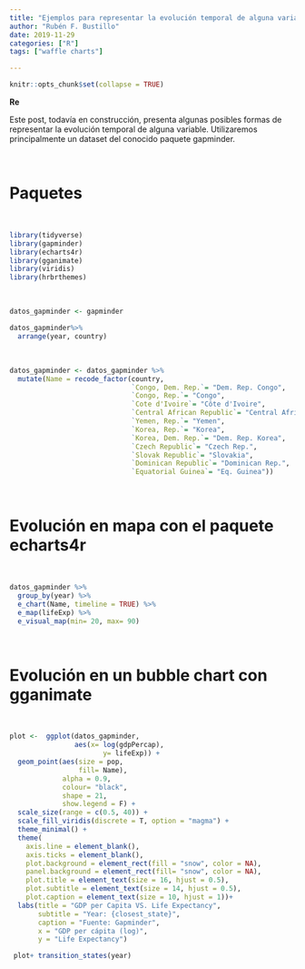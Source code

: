 ```yaml
---
title: "Ejemplos para representar la evolución temporal de alguna variable"
author: "Rubén F. Bustillo"
date: 2019-11-29
categories: ["R"]
tags: ["waffle charts"]

---
```



```r

knitr::opts_chunk$set(collapse = TRUE)

```

**Re**

Este post, todavía en construcción, presenta algunas posibles formas de representar la evolución temporal de alguna variable. Utilizaremos principalmente un dataset del conocido paquete gapminder.   

\

# Paquetes

\

```r

library(tidyverse)
library(gapminder)
library(echarts4r)
library(gganimate)
library(viridis)
library(hrbrthemes)

```

\

```r

datos_gapminder <- gapminder

datos_gapminder%>%
  arrange(year, country)

```

\

```r

datos_gapminder <- datos_gapminder %>%
  mutate(Name = recode_factor(country,
                              `Congo, Dem. Rep.`= "Dem. Rep. Congo",
                              `Congo, Rep.`= "Congo",
                              `Cote d'Ivoire`= "Côte d'Ivoire",
                              `Central African Republic`= "Central African Rep.",
                              `Yemen, Rep.`= "Yemen",
                              `Korea, Rep.`= "Korea",
                              `Korea, Dem. Rep.`= "Dem. Rep. Korea",
                              `Czech Republic`= "Czech Rep.",
                              `Slovak Republic`= "Slovakia",
                              `Dominican Republic`= "Dominican Rep.",
                              `Equatorial Guinea`= "Eq. Guinea"))

```

\

# Evolución en mapa con el paquete echarts4r

\

```r

datos_gapminder %>%
  group_by(year) %>%
  e_chart(Name, timeline = TRUE) %>%
  e_map(lifeExp) %>%
  e_visual_map(min= 20, max= 90)

```

\

# Evolución en un bubble chart con  gganimate

\

```r

plot <-  ggplot(datos_gapminder, 
                aes(x= log(gdpPercap), 
                       y= lifeExp)) +
  geom_point(aes(size = pop,
                 fill= Name),
             alpha = 0.9, 
             colour= "black",
             shape = 21,
             show.legend = F) +
  scale_size(range = c(0.5, 40)) +
  scale_fill_viridis(discrete = T, option = "magma") +
  theme_minimal() + 
  theme(
    axis.line = element_blank(),
    axis.ticks = element_blank(),
    plot.background = element_rect(fill = "snow", color = NA),
    panel.background = element_rect(fill= "snow", color = NA),
    plot.title = element_text(size = 16, hjust = 0.5),
    plot.subtitle = element_text(size = 14, hjust = 0.5),
    plot.caption = element_text(size = 10, hjust = 1))+
  labs(title = "GDP per Capita VS. Life Expectancy",
       subtitle = "Year: {closest_state}",
       caption = "Fuente: Gapminder",
       x = "GDP per cápita (log)",
       y = "Life Expectancy")

 plot+ transition_states(year) 

```

